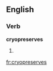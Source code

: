 ==English==

===Verb===
'''cryopreserves'''

# {{third-person singular of|[[cryopreserve]]}}

[[fr:cryopreserves]]